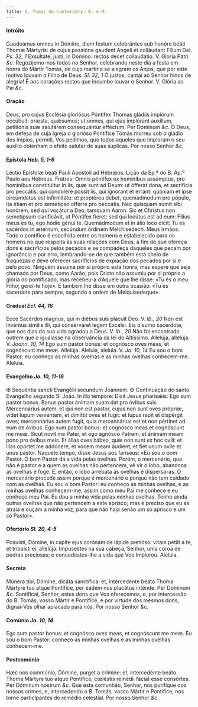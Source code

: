 ```yaml
---
title: S. Tomás de Cantorbéry, B. e M.
---
```


#### Intróito

<div class="grid grid-cols-2 gap-5">
  <span class="text-justify">
    Gaudeámus omnes in Dómino, diem festum celebrántes sub honóre beáti Thomæ
    Mártyris: de cujus passióne gaudent Angeli et colláudant Fílium Dei.
    <em>Ps. 32, 1</em> Exsultáte, justi, in Dómino: rectos decet collaudátio. V.
    Gloria Patri <em>&c.</em>
  </span>
  <span class="text-justify">
    Regozijemo-nos todos no Senhor, celebrando neste dia a festa em honra do
    Mártir Tomás, de cujo martírio se alegram os Anjos, que por este motivo
    louvam o Filho de Deus. <em>Sl. 32, 1</em> Ó justos, cantai ao Senhor hinos
    de alegria! É aos corações rectos que incumbe louvar o Senhor. V. Glória ao
    Pai <em>&c.</em>
  </span>
</div>

#### Oração

<div class="grid grid-cols-2 gap-5">
  <span class="text-justify">
    Deus, pro cujus Ecclésia gloriósus Póntifex Thomas gládiis impiórum
    occúbuit: præsta, quǽsumus; ut omnes, qui ejus implórant auxílium,
    petitiónis suæ salutárem consequántur efféctum. Per Dóminum <em>&c.</em>
  </span>
  <span class="text-justify">
    Ó Deus, em defesa de cuja Igreja o glorioso Pontífice Tomás morreu sob o
    gládio dos ímpios, permiti, Vos pedimos, que todos aqueles que imploram o
    seu auxílio obtenham o efeito salutar de suas súplicas. Por nosso Senhor
    <em>&c.</em>
  </span>
</div>

#### Epístola <em>Heb. 5, 1-6</em>

<div class="grid grid-cols-2 gap-5">
  <span class="text-justify">
    Léctio Epístolæ beáti Pauli Apóstoli ad Hebrǽos.
  </span>
  <span class="text-justify">Lição da Ep.ª do B. Ap.º Paulo aos Hebreus.</span>
  <span class="text-justify">
    Fratres: Omnis póntifex ex homínibus assúmptus, pro homínibus constitúitur
    in iis, quæ sunt ad Deum: ut ófferat dona, et sacrifícia pro peccátis: qui
    condolére possit iis, qui ígnorant et errant: quóniam et ipse circúmdatus
    est infirmitáte: et proptérea debet, quemádmodum pro pópulo, ita étiam et
    pro semetípso offérre pro peccátis. Nec quisquam sumit sibi honórem, sed qui
    vocátur a Deo, tamquam Aaron. Sic et Christus non semetípsum clarificávit,
    ut Póntifex fíeret: sed qui locútus est ad eum: Fílius meus es tu, ego hódie
    génui te. Quemádmodum et in álio loco dicit: Tu es sacérdos in ætérnum,
    secúndum órdinem Melchísedech.
  </span>
  <span class="text-justify">
    Meus irmãos: Todo o pontífice é escolhido entre os homens e estabelecido
    para os homens no que respeita às suas relações com Deus, a fim de que
    ofereça dons e sacrifícios pelos pecados e se compadeça daqueles que pecam
    por ignorância e por erro, lembrando-se de que também está cheio de
    fraquezas e deve oferecer sacrifícios de expiação dos pecados por si e pelo
    povo. Ninguém assuma por si próprio esta honra, mas espere que seja chamado
    por Deus, como Aarão; pois Cristo não assumiu por si próprio a glória do
    pontificado, mas recebeu-a d’Aquele que lhe disse: «Tu és o meu Filho;
    gerei-te hoje». E também lhe disse em outra ocasião: «Tu és sacerdote para
    sempre, segundo a ordem de Melquisedeque».
  </span>
</div>

#### Gradual <em>Ecl. 44, 16</em>

<div class="grid grid-cols-2 gap-5">
  <span class="text-justify">
    Ecce Sacérdos magnus, qui in diébus suis plácuit Deo. V. <em>Ib., 20</em>
    Non est invéntus símilis illi, qui conserváret legem Excélsi.
  </span>
  <span class="text-justify">
    Eis o sumo sacerdote, que nos dias da sua vida agradou a Deus. V.
    <em>Ib., 20</em> Não foi encontrado outrem que o igualasse na observância da
    lei do Altíssimo.
  </span>
  <span class="text-justify">
    Allelúja, allelúja. V. <em>Joann. 10, 14</em> Ego sum pastor bonus: et
    cognósco oves meas, et cognóscunt me meæ. Allelúja.
  </span>
  <span class="text-justify">
    Aleluia, aleluia. V. <em>Jo. 10, 14</em> Eu sou o bom Pastor: eu conheço as
    minhas ovelhas e as minhas ovelhas conhecem-me. Aleluia.
  </span>
</div>

#### Evangelho <em>Jo. 10, 11-16</em>

<div class="grid grid-cols-2 gap-5">
  <span class="text-justify">
    <span class="text-red-500">&#10016;</span> Sequéntia sancti Evangélii
    secundum Joannem.
  </span>
  <span class="text-justify">
    <span class="text-red-500">&#10016;</span> Continuação do santo Evangelho
    segundo S. João.
  </span>
  <span class="text-justify">
    In illo témpore: Dixit Jesus pharisǽis: Ego sum pastor bonus. Bonus pastor
    ánimam suam dat pro óvibus suis. Mercennárius autem, et qui non est pastor,
    cujus non sunt oves própriæ, videt lupum veniéntem, et dimíttit oves et
    fugit: et lupus rapit et dispérgit oves; mercennárius autem fugit, quia
    mercennárius est et non pértinet ad eum de óvibus. Ego sum pastor bonus: et
    cognósco meas et cognóscunt me meæ. Sicut novit me Pater, et ego agnósco
    Patrem, et ánimam meam pono pro óvibus meis. Et álias oves hábeo, quæ non
    sunt ex hoc ovíli: et illas opórtet me addúcere, et vocem meam áudient, et
    fiet unum ovíle et unus pastor.
  </span>
  <span class="text-justify">
    Naquele tempo, disse Jesus aos fariseus: «Eu sou o bom Pastor. O bom Pastor
    dá a vida pelas ovelhas. Porém, o mercenário, que não é pastor e a quem as
    ovelhas não pertencem, vê vir o lobo, abandona as ovelhas e foge. E, então,
    o lobo arrebata as ovelhas e dispersa-as. O mercenário procede assim porque
    é mercenário e porque não tem cuidado com as ovelhas. Eu sou o bom Pastor:
    eu conheço as minhas ovelhas, e as minhas ovelhas conhecem-me; assim como
    meu Pai me conhece e eu conheço meu Pai. Eu dou a minha vida pelas minhas
    ovelhas. Tenho ainda outras ovelhas que não pertencem a este aprisco; mas é
    preciso que eu as atraia e ouçam a minha voz, para que não haja senão um só
    aprisco e um só Pastor».
  </span>
</div>

#### Ofertório <em>Sl. 20, 4-5</em>

<div class="grid grid-cols-2 gap-5">
  <span class="text-justify">
    Posuísti, Dómine, in capite ejus corónam de lápide pretióso: vitam pétiit a
    te, et tribuísti ei, allelúja.
  </span>
  <span class="text-justify">
    Impusestes na sua cabeça, Senhor, uma coroa de pedras preciosas; e
    concedestes-lhe a vida que Vos Implorou. Aleluia.
  </span>
</div>

#### Secreta

<div class="grid grid-cols-2 gap-5">
  <span class="text-justify">
    Múnera tibi, Dómine, dicáta sanctífica: et, intercedénte beáto Thoma Mártyre
    tuo atque Pontífice, per éadem nos placátus inténde. Per Dóminum
    <em>&c.</em>
  </span>
  <span class="text-justify">
    Santificai, Senhor, estes dons que Vos oferecemos, e, por intercessão do B.
    Tomás, vosso Mártir e Pontífice, e por virtude dos mesmos dons, dignai-Vos
    olhar aplacado para nós. Por nosso Senhor <em>&c.</em>
  </span>
</div>

#### Comúnio <em>Jo. 10, 14</em>

<div class="grid grid-cols-2 gap-5">
  <span class="text-justify">
    Ego sum pastor bonus: et cognósco oves meas, et cognóscunt me meæ.
  </span>
  <span class="text-justify">
    Eu sou o bom Pastor: conheço as minhas ovelhas e as minhas ovelhas
    conhecem-me.
  </span>
</div>

#### Postcomúnio

<div class="grid grid-cols-2 gap-5">
  <span class="text-justify">
    Hæc nos commúnio, Dómine, purget a crímine: et, intercedénte beáto Thoma
    Mártyre tuo atque Pontífice, cœléstis remédii fáciat esse consórtes. Per
    Dóminum nostrum <em>&c.</em>
  </span>
  <span class="text-justify">
    Que esta comunhão, Senhor, nos purifique dos nossos crimes, e, intercedendo
    o B. Tomás, vosso Mártir e Pontífice, nos torne participantes do remédio
    celestial. Por nosso Senhor <em>&c.</em>
  </span>
</div>
